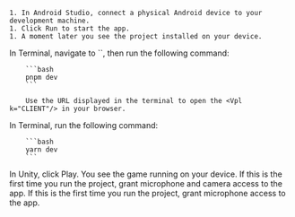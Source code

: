 <PlatformWrapper platform="android">

    1. In Android Studio, connect a physical Android device to your development machine.
    1. Click Run to start the app.
    1. A moment later you see the project installed on your device. 
</PlatformWrapper>

<PlatformWrapper platform="macos, ios">

</PlatformWrapper>

<PlatformWrapper platform="web">
    In Terminal, navigate to `<reference_app_root>`, then run the following command:

        ```bash
        pnpm dev
        ```

        Use the URL displayed in the terminal to open the <Vpl k="CLIENT"/> in your browser.
</PlatformWrapper>

<PlatformWrapper platform="react-js">
    In Terminal, run the following command:

        ```bash
        yarn dev
        ```
</PlatformWrapper>

<PlatformWrapper platform="unity">
    In Unity, click Play. You see the game running on your device.
</PlatformWrapper>

<ProductWrapper product="video-calling, interactive-live-streaming, broadcast-streaming">
    If this is the first time you run the project, grant microphone and camera access to the app.
</ProductWrapper>
<ProductWrapper product="voice-calling">
    If this is the first time you run the project, grant microphone access to the app.
</ProductWrapper>